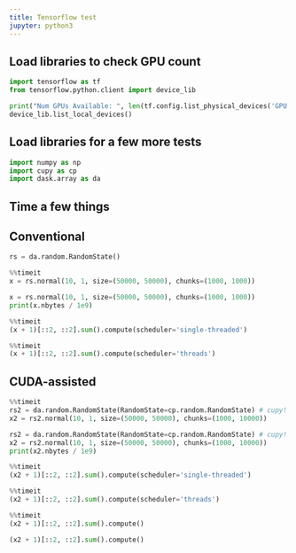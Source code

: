 ```yaml
---
title: Tensorflow test
jupyter: python3
---
```


## Load libraries to check GPU count

```python
import tensorflow as tf
from tensorflow.python.client import device_lib

print("Num GPUs Available: ", len(tf.config.list_physical_devices('GPU')))
device_lib.list_local_devices()
```

## Load libraries for a few more tests

```python
import numpy as np
import cupy as cp
import dask.array as da
```

## Time a few things

## Conventional

```python
rs = da.random.RandomState()
```


```python
%%timeit
x = rs.normal(10, 1, size=(50000, 50000), chunks=(1000, 1000))
```

```python
x = rs.normal(10, 1, size=(50000, 50000), chunks=(1000, 1000))
print(x.nbytes / 1e9)
```

```python
%%timeit
(x + 1)[::2, ::2].sum().compute(scheduler='single-threaded')
```

```python
%%timeit
(x + 1)[::2, ::2].sum().compute(scheduler='threads')
```

## CUDA-assisted

```python
%%timeit
rs2 = da.random.RandomState(RandomState=cp.random.RandomState) # cupy!
x2 = rs2.normal(10, 1, size=(50000, 50000), chunks=(1000, 10000))
```

```python
rs2 = da.random.RandomState(RandomState=cp.random.RandomState) # cupy!
x2 = rs2.normal(10, 1, size=(50000, 50000), chunks=(1000, 10000))
print(x2.nbytes / 1e9)
```

```python
%%timeit
(x2 + 1)[::2, ::2].sum().compute(scheduler='single-threaded')
```

```python
%%timeit
(x2 + 1)[::2, ::2].sum().compute(scheduler='threads')
```

```python
%%timeit
(x2 + 1)[::2, ::2].sum().compute()
```

```python
(x2 + 1)[::2, ::2].sum().compute()
```



